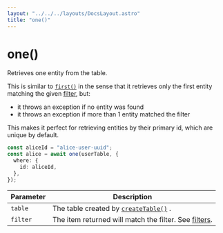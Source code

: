 ```yaml
---
layout: "../../../layouts/DocsLayout.astro"
title: "one()"
---
```


# one()

Retrieves one entity from the table.

This is similar to [`first()`](/docs/reference/first) in the sense that it retrieves only the first entity matching the given [filter](/docs/filters), but:

- it throws an exception if no entity was found
- it throws an exception if more than 1 entity matched the filter

This makes it perfect for retrieving entities by their primary id, which are unique by default.

```ts
const aliceId = "alice-user-uuid";
const alice = await one(userTable, {
  where: {
    id: aliceId,
  },
});
```

| Parameter | Description                                                            |
| --------- | ---------------------------------------------------------------------- |
| `table`   | The table created by [`createTable()`](/docs/reference/createTable) .  |
| `filter`  | The item returned will match the filter. See [filters](/docs/filters). |
